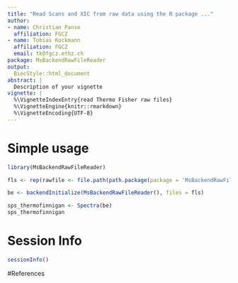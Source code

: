 ```yaml
---
title: "Read Scans and XIC from raw data using the R package ..."
author:
- name: Christian Panse
  affiliation: FGCZ
- name: Tobias Kockmann
  affiliation: FGCZ
  email: tk@fgcz.ethz.ch
package: MsBackendRawFileReader
output:
  BiocStyle::html_document
abstract: |
  Description of your vignette
vignette: |
  %\VignetteIndexEntry{read Thermo Fisher raw files}
  %\VignetteEngine{knitr::rmarkdown}
  %\VignetteEncoding{UTF-8}
---
```


# Simple usage

```r
library(MsBackendRawFileReader)

fls <- rep(rawfile <- file.path(path.package(package = 'MsBackendRawFileReader'), 'extdata', 'sample.raw'), 1)

be <- backendInitialize(MsBackendRawFileReader(), files = fls)

sps_thermofinnigan <- Spectra(be)
sps_thermofinnigan
```

# Session Info

```r
sessionInfo()
```

#References



